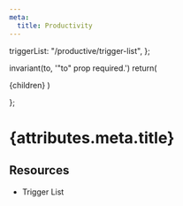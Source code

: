 ```yaml
---
meta:
  title: Productivity
---
```



  triggerList: "/productive/trigger-list",
};

  invariant(to, '"to" prop required.')
  return(
  <Link to={to} prefetch="intent">
    {children}
  </Link>
  )

};

# {attributes.meta.title}

## Resources

- <MdxLink to={docLinks.triggerList}>Trigger List</MdxLink>
